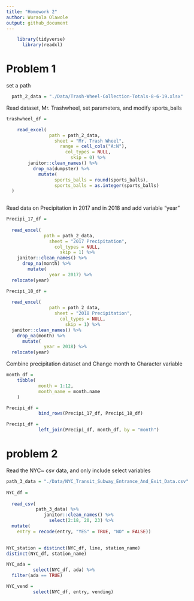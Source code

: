 ```yaml
---
title: "Homework 2"
author: Wuraola Olawole
output: github_document
---
```




```r

    library(tidyverse)
      library(readxl)
```

# Problem 1

set a path

```r

  path_2_data = "./Data/Trash-Wheel-Collection-Totals-8-6-19.xlsx"

```

Read dataset, Mr. Trashwheel, set parameters, and modify sports_balls

```r

trashwheel_df =

    read_excel(
                path = path_2_data,
                  sheet = "Mr. Trash Wheel",
                    range = cell_cols("A:N"),
                      col_types = NULL,
                        skip = 0) %>%
        janitor::clean_names() %>%
          drop_na(dumpster) %>%
            mutate(
                  sports_balls = round(sports_balls),
                  sports_balls = as.integer(sports_balls)
  )
  
```
Read data on Precipitation in 2017 and in 2018 and add variable "year"

```r

Precipi_17_df =
  
  read_excel(
              path = path_2_data,
                sheet = "2017 Precipitation",
                  col_types = NULL,
                    skip = 1) %>%
    janitor::clean_names() %>%
      drop_na(month) %>%
        mutate(
                year = 2017) %>%
  relocate(year)

```
```r

Precipi_18_df =
  
  read_excel(
                path = path_2_data,
                  sheet = "2018 Precipitation",
                    col_types = NULL,
                      skip = 1) %>%
  janitor::clean_names() %>%
    drop_na(month) %>%
      mutate(
              year = 2018) %>%
  relocate(year)
```
Combine precipitation dataset and Change month to Character variable

```r

month_df =
    tibble(
            month = 1:12,
            month_name = month.name
    )
```
```r

Precipi_df = 
            bind_rows(Precipi_17_df, Precipi_18_df)

Precipi_df =
            left_join(Precipi_df, month_df, by = "month")
```




# problem 2

Read the NYC~ csv data, and only include select variables

```r

path_3_data = "./Data/NYC_Transit_Subway_Entrance_And_Exit_Data.csv"
  
NYC_df = 
    
  read_csv(
           path_3_data) %>% 
              janitor::clean_names() %>% 
                select(2:18, 20, 23) %>%
  mutate(
    entry = recode(entry, "YES" = TRUE, "NO" = FALSE))
  
```

```r

NYC_station = distinct(NYC_df, line, station_name)
distinct(NYC_df, station_name)

```

```r

NYC_ada = 
          select(NYC_df, ada) %>%
  filter(ada == TRUE)

```

```r

NYC_vend = 
          select(NYC_df, entry, vending)
  
```

```r

```


